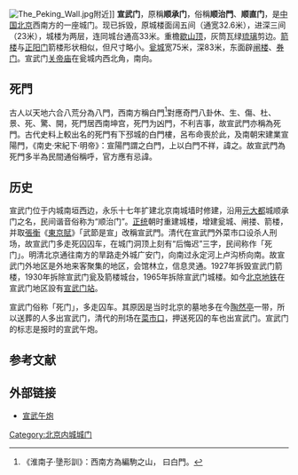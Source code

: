 {{Not|玄武门}}
{{Refimprove|time=2022-02-24T03:57:22+00:00}}
{{Coord|39.899723|116.374314|type:landmark_region:CN-11_source:GoogleMaps|display=title}}
[[File:The_Peking_Wall.jpg|thumb]]附近]]
'''宣武门'''，原稱'''顺承门'''，俗稱'''顺治門'''、'''顺直门'''，是[[中国|中国]][[北京|北京]]西南方的一座城门。现已拆毁，原城楼面阔五间（通宽32.6米），进深三间（23米），城楼为两层，连同城台通高33米。重檐[[歇山顶|歇山顶]]，灰筒瓦绿[[琉璃|琉璃]]剪边。[[箭楼|箭楼]]与[[正阳门|正阳门]]箭楼形状相似，但尺寸略小。[[瓮城|瓮城]]宽75米，深83米，东面辟[[闸楼|闸楼]]、[[券门|券门]]。宣武门[[关帝庙|关帝庙]]在瓮城内西北角，南向。

==死門==
古人以天地六合八荒分為八門，西南方稱白門<ref>《淮南子·墬形訓》：西南方為編駒之山， 曰白門。</ref>對應奇門八卦休、生、傷、杜、景、死、驚、開，死門居西南坤宫，死門为凶門，不利吉事，故宣武門亦稱為死門。古代史料上較出名的死門有下邳城的白門樓，呂布命喪於此，及南朝宋建業宣陽門，《南史·宋紀下·明帝》：宣陽門謂之白門，上以白門不祥，諱之。故宣武門為死門多半為民間通俗稱呼，官方應有忌諱。

==历史==
宣武门位于内城南垣西边，永乐十七年扩建北京南城墙时修建，沿用[[元大都|元大都]]城顺承门之名，民间谐音俗称为“顺治门”。[[正统_(年号)|正统]]朝时重建城楼，增建瓮城、闸搂、箭楼，并取[[張衡|張衡]]《[[二京賦|東京賦]]》「武節是宣」改稱宣武門。清代在宣武門外菜市口设杀人刑场，故宣武门多走死囚囚车，在城门洞顶上刻有“后悔迟”三字，民间称作「死门」。明清北京通往南方的旱路走外城广安门，向南过永定河上卢沟桥向南。故宣武门外地区是外地来客聚集的地区，会馆林立，信息灵通。1927年拆毁宣武门箭楼，1930年拆除宣武门瓮及箭楼城台，1965年拆除宣武门城楼。如今[[北京地铁|北京地铁]]在宣武门地区設有[[宣武门站|宣武门站]]。

宣武门俗称「死门」，多走囚车。其原因是当时北京的墓地多在今[[陶然亭|陶然亭]]一带，所以送葬的人多出宣武门，清代的刑场在[[菜市口|菜市口]]，押送死囚的车也出宣武门。宣武门的标志是报时的宣武午炮。

== 参考文献 ==
{{Reflist}}

==外部链接==
* [https://web.archive.org/web/20061015001711/http://www.bj.xinhuanet.com/bjpd_sdwm/2006-07/20/content_6662936.htm 宣武午炮]

{{北京城门}}
{{宣武门大街}}

{{BJ-stub}}

[[Category:北京内城城门|Category:北京内城城门]]
